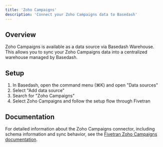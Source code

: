 ```yaml
---
title: 'Zoho Campaigns'
description: 'Connect your Zoho Campaigns data to Basedash'
---
```


## Overview

Zoho Campaigns is available as a data source via Basedash Warehouse. This allows you to sync your Zoho Campaigns data into a centralized warehouse managed by Basedash.

## Setup

1. In Basedash, open the command menu (⌘K) and open "Data sources"
2. Select "Add data source"
3. Search for "Zoho Campaigns"
4. Select Zoho Campaigns and follow the setup flow through Fivetran

## Documentation

For detailed information about the Zoho Campaigns connector, including schema information and sync behavior, see the [Fivetran Zoho Campaigns documentation](https://fivetran.com/docs/connectors/applications/zoho-campaigns).
